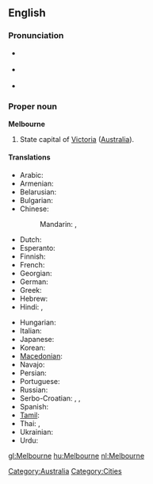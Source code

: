 ==English==

===Pronunciation===
* {{a|AusE}} {{IPA|/ˈmɛlbn̩/|/ˈmælbn̩/|}}
* {{a|US}} {{IPA|/ˈmɛlbɚn/}}
* {{a|UK}} {{IPA|/ˈmɛlbən/}}

===Proper noun===
{{wikipedia}}
'''Melbourne'''

# State capital of [[Victoria]] ([[Australia]]).

====Translations====
{{trans-top|city in Australia}}
* Arabic: {{t|ar|ملبورن|m|tr=melbórn, mélborn}}
* Armenian: {{t|hy|Մելբուռն|tr=Melbuṙn}}
* Belarusian: {{t-|be|Мельбурн|m|tr=Mél’burn|xs=Belarusian}}
* Bulgarian: {{t|bg|Мелбърн|m|tr=Mélbǎrn}}
* Chinese:
*: Mandarin: {{t-|cmn|墨爾本|sc=Hani}},  {{t-|cmn|墨尔本|tr=Mò'ěrběn|sc=Hani}}
* Dutch: {{t+|nl|Melbourne}}
* Esperanto: {{t-|eo|Melburno|xs=Esperanto}}
* Finnish: {{t-|fi|Melbourne}}
* French: {{t-|fr|Melbourne}}
* Georgian: {{t|ka|მელბურნი|sc=Geor|xs=Georgian}}
* German: {{t-|de|Melbourne|n}}
* Greek: {{t-|el|Μελβούρνη|f|tr=Melvoúrni}}
* Hebrew: {{t|he|מלבורן}}
* Hindi: {{t|hi|मेलबॉर्न|xs=Hindi}},  {{t|hi|मेलबॉर्न|tr=mēlbŏrn|sc=Deva}}
{{trans-mid}}
* Hungarian: {{t+|hu|Melbourne}}
* Italian: {{t-|it|Melbourne|m}}
* Japanese: {{t-|ja|メルボルン|tr=Meruborun}}
* Korean: {{t|ko|멜버른|tr=Melbeoreun|sc=Hang}}
* [[Macedonian]]: {{t|mk|Мелбурн|m|tr=Mélburn|sc=Cyrl}}
* Navajo: {{tø|nv|Meelbonii}}
* Persian: {{t|fa|ملبورن|xs=Persian}}
* Portuguese: {{t-|pt|Melbourne|m}}
* Russian: {{t+|ru|Мельбурн|m|tr=Mél’burn}}
* Serbo-Croatian: {{t|sh|Мелбурн|m|sc=Cyrl}},  {{t|sh|Melburn|m}},  {{t|sh|Melbourne}}
* Spanish: {{t-|es|Melbourne|m}}
* [[Tamil]]: {{t|ta|மெல்பேர்ண்|xs=Tamil}}
* Thai: {{t|th|เมลเบิร์น}},  {{t|th|เมลเบิร์น|tr=mayn-bern|sc=Thai}}
* Ukrainian: {{t-|uk|Мельбурн|m|tr=Mél’burn|xs=Ukrainian}}
* Urdu: {{t|ur|ملبورن|sc=ur-Arab}}
{{trans-bottom}}

[[Category:Australia]]
[[Category:Cities]]

[[gl:Melbourne]]
[[hu:Melbourne]]
[[nl:Melbourne]]